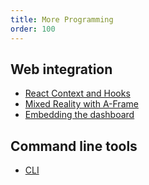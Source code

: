 ```yaml
---
title: More Programming
order: 100
---
```


## Web integration

- [React Context and Hooks](/clients/react)
- [Mixed Reality with A-Frame](/clients/a-frame)
- [Embedding the dashboard](/clients/embed)

## Command line tools

- [CLI](/clients/cli)
